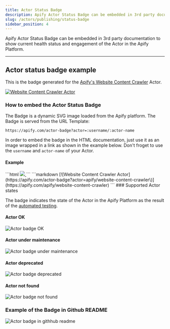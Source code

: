 ```yaml
---
title: Actor Status Badge
description: Apify Actor Status Badge can be embedded in 3rd party documentation to show current health status and engagement of the Actor in the Apify Platform.
slug: /actors/publishing/status-badge
sidebar_position: 4
---
```


Apify Actor Status Badge can be embedded in 3rd party documentation to show current health status and engagement of the Actor in the Apify Platform.

---

## Actor status badge example

This is the badge generated for the [Apify's Website Content Crawler](https://apify.com/apify/website-content-crawler) Actor.

[![Website Content Crawler Actor](https://apify.com/actor-badge?actor=apify/website-content-crawler)](https://apify.com/apify/website-content-crawler)


### How to embed the Actor Status Badge

The Badge is a dynamic SVG image loaded from the Apify platform. The Badge is served from the URL Template:

```text
https://apify.com/actor-badge?actor=:username/:actor-name
```

In order to embed the badge in the HTML documentation, just use it as an image wrapped in a link as shown in the example below. Don't froget to use the `username` and `actor-name` of your Actor.

#### Example
<!-- vale off -->
<Tabs>
  <TabItem value="html" label="HTML Example" default>
    ```html
    <a href="https://apify.com/apify/website-content-crawler">
      <img src="https://apify.com/actor-badge?actor=apify/website-content-crawler">
    </a>
    ```
  </TabItem>
  <TabItem value="markdown" label="Markdown Example">  
    ```markdown
    [![Website Content Crawler Actor](https://apify.com/actor-badge?actor=apify/website-content-crawler\)](https://apify.com/apify/website-content-crawler)
    ```
  </TabItem>
</Tabs>
<!-- vale on -->
### Supported Actor states

The badge indicates the state of the Actor in the Apify Platform as the result of the [automated testing](../development/automated_tests.md).

#### Actor OK

![Actor badge OK](./images/actor-badge/ok.svg)

#### Actor under maintenance

![Actor badge under maintenance](./images/actor-badge/under-maintenance.svg)

#### Actor deprecated

![Actor badge deprecated](./images/actor-badge/deprecated.svg)

#### Actor not found

![Actor badge not found](./images/actor-badge/not-found.svg)

### Example of the Badge in Github README

![Actor badge in githhub readme](images/github-badge-screenshot.png)

